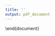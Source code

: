 ```yaml
---
title: ''
output: pdf_document
---
```

  

\begin{center}
{\large    Statistical Computing\\
   Activity 3 }
\end{center}

\subsubsection*{Write the R code to answer the following questions.}


\begin{enumerate}
\item Use the \texttt{seq()} and \texttt{paste()} to create the vector called \texttt{varnames} containing: \texttt{"Var1" "Var2" "Var3" "Var4" "Var5" "Var6"}
\item Remove the substring \texttt{``Var''} from the \texttt{varnames} vector
\item Recast the \texttt{varnames} vector into a numeric.
\end{enumerate}



\end{document} 